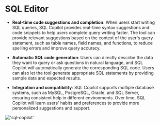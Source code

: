 # SQL Editor

- **Real-time code suggestions and completion**: When users start writing SQL queries, SQL Copilot provides real-time syntax suggestions and code snippets to help users complete query writing faster.
The tool can provide relevant suggestions based on the context of the user's query statement, such as table names, field names, and functions, to reduce spelling errors and improve query accuracy.

- **Automatic SQL code generation**: Users can directly describe the data they want to query or ask questions in natural language, and SQL Copilot will automatically generate the corresponding SQL code.
Users can also let the tool generate appropriate SQL statements by providing sample data and expected results.

- **Integration and compatibility**: SQL Copilot supports multiple database systems, such as MySQL, PostgreSQL, Oracle, and SQL Server, ensuring consistent help in different environments.
Over time, SQL Copilot will learn users' habits and preferences to provide more personalized suggestions and support.

!['sql-copilot'](/image/AI-image/sql-copilot.gif)